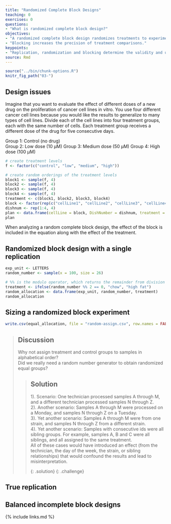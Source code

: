 ```yaml
---
title: "Randomized Complete Block Designs"
teaching: 0
exercises: 0
questions:
- "What is randomized complete block design?"
objectives:
- "A randomized complete block design randomizes treatments to experimental units within the block."
- "Blocking increases the precision of treatment comparisons."
keypoints:
- "Replication, randomization and blocking determine the validity and usefulness of an experiment."
source: Rmd
---
```


```r
source("../bin/chunk-options.R")
knitr_fig_path("03-")
```


## Design issues

Imagine that you want to evaluate the effect of different 
doses of a new drug on the proliferation of cancer cell lines in vitro. You use
four different cancer cell lines because you would like the results to 
generalize to many types of cell lines. Divide each of the cell lines into four 
treatment groups, each with the same number of cells. Each treatment group
receives a different dose of the drug for five consecutive days.

Group 1: Control (no drug)  
Group 2: Low dose (10 μM) 
Group 3: Medium dose (50 μM) 
Group 4: High dose (100 μM) 

```r

# create treatment levels
f <- factor(c("control", "low", "medium", "high"))

# create random orderings of the treatment levels
block1 <- sample(f, 4)
block2 <- sample(f, 4)
block3 <- sample(f, 4)
block4 <- sample(f, 4)
treatment <- c(block1, block2, block3, block4)
block <- factor(rep(c("cellLine1", "cellLine2", "cellLine3", "cellLine4"), each = 4))
dishnum <- rep(1:4, 4)
plan <- data.frame(cellLine = block, DishNumber = dishnum, treatment = treatment)
plan
```

When analyzing a random complete block design, the effect of the block is 
included in the equation along with the effect of the treatment. 

## Randomized block design with a single replication


```r
exp_unit <- LETTERS
random_number <- sample(x = 100, size = 26)

# %% is the modulo operator, which returns the remainder from division
treatment <- ifelse(random_number %% 2 == 0, "chow", "high fat")
random_allocation <- data.frame(exp_unit, random_number, treatment)
random_allocation
```

## Sizing a randomized block experiment

```r
write.csv(equal_allocation, file = "random-assign.csv", row.names = FALSE)
```
> ## Discussion
> Why not assign treatment and control groups to samples in alphabetical order?  
> Did we really need a random number generator to obtain randomized equal groups?
>
> >
> > ## Solution 
> > 
> > 1). Scenario: One technician processed samples A through M, and a different 
> > technician processed samples N through Z.  
> > 2). Another scenario: Samples A through M were processed on a Monday, and 
> > samples N through Z on a Tuesday.  
> > 3). Yet another scenario: Samples A through M were from one strain, and 
> > samples N through Z from a different strain.    
> > 4). Yet another scenario: Samples with consecutive ids were all sibling 
> > groups. For example, samples A, B and C were all siblings, and all assigned 
> > to the same treatment.  
> > All of these cases would have introduced an effect (from the technician, the 
> > day of the week, the strain, or sibling relationships) that would confound 
> > the results and lead to misinterpretation.
> > 
> {: .solution}
{: .challenge}

## True replication

## Balanced incomplete block designs

{% include links.md %}